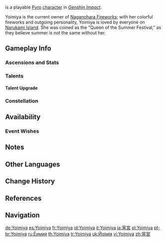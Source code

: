 {{CharacterTabs}}
{{About|the playable character|the [[Genius Invokation TCG]] Character Card|Yoimiya (Character Card)}}
{{Character Infobox
|image            = <gallery>
Yoimiya Card.png|Card
Character Yoimiya Full Wish.png|Wish
Character Yoimiya Game.png|In-Game
</gallery>

|type             = Playable <!--Playable Character Information-->
|quality           = 5
|weapon           = Bow
|element          = Pyro

|name             = Yoimiya <!--Character Information-->
|realname         = Naganohara Yoimiya
|birthday         = June 21st
|constellation    = Carassius Auratus
|region           = Inazuma
|affiliation      = Naganohara Fireworks
|dish             = Summer Festival Fish
|obtain           = Character Event Wishes
|event_name       = Tapestry of Golden Flames
|releaseDate      = 2021-08-10

|title            = Frolicking Flames <!--Titles during announcement only-->
|title2           = Owner of Naganohara Fireworks

|voiceEN          = [[imdb:nm7095498|Jenny Yokobori]]<ref>YouTube: [https://youtu.be/l8YXe7EkmoU?t=2081 Version 2.0 Special Program]</ref> <!--Voice Actors-->
|voiceCN          = [https://zh.moegirl.org.cn/zh-hant/%E9%87%91%E5%A8%9C Jin Na ({{zh|金娜}})]<ref>HoYoverse Chinese News: [https://ys.mihoyo.com/main/news/detail/16261 {{zh|2.0版本PV：「不动鸣神，泡影断灭」}}]</ref>
|voiceJP          = {{w|Kana Ueda|Ueda Kana ({{ja|植田 佳奈}})}}<ref>Twitter: [https://twitter.com/Genshin_7/status/1413477679106453509 JP VA Announcement]</ref>
|voiceKR          = {{w|Bak Sin-hee|Bak Sin-hee ({{ko|박신희}})}}<ref>Twitter: [https://twitter.com/genshinimpactkr/status/1422799463983235073 KR VA Announcement]</ref>

|ancestry         = [[Naganohara Family]] <!--Family-->
|father           = Naganohara Ryuunosuke
}}
{{Lang|'''Naganohara Yoimiya'''{{Name Order|Japanese}}|ja={{Rubi|長|なが|野|の|原|はら|宵|よい|宮|みや}}|ja_rm=Naganohara Yoimiya}} is a playable [[Pyro]] [[character]] in ''[[Genshin Impact]]''.

Yoimiya is the current owner of [[Naganohara Fireworks]]; with her colorful fireworks and outgoing personality, Yoimiya is loved by everyone on [[Narukami Island]]. She was coined as the "Queen of the Summer Festival," as they believe summer is not the same without her.

==Gameplay Info==
===Ascensions and Stats===
{{Character Ascensions and Stats}}

===Talents===
{{Talent Table}}

====Talent Upgrade====
{{Talent Upgrade}}

===Constellation===
{{Constellation Table}}

==Availability==
===Event Wishes===
{{Featured}}

==Notes==
{{Reflist|note=1}}

==Other Languages==
{{Other Languages
|default_hidden = 1
|en      = Yoimiya
|zhs     = 宵宫
|zhs_rm  = Xiāogōng
|zht     = 宵宮
|zht_rm  = Xiāogōng
|ja      = {{Rubi|宵|よい|宮|みや}}
|ja_rm   = Yoimiya
|ko      = 요이미야
|ko_rm   = Yoimiya
|es      = Yoimiya
|fr      = Yoimiya
|ru      = Ёимия
|th      = Yoimiya
|vi      = Yoimiya
|de      = Yoimiya
|id      = Yoimiya
|pt      = Yoimiya
|tr      = Yoimiya
|it      = Yoimiya
}}

==Change History==
{{Change History|2.0}}

==References==
{{Reflist}}

==Navigation==
{{Character Navbox}}

<!--interwiki links-->

[[de:Yoimiya]]
[[es:Yoimiya]]
[[fr:Yoimiya]]
[[id:Yoimiya]]
[[it:Yoimiya]]
[[ja:宵宮]]
[[pl:Yoimiya]]
[[pt-br:Yoimiya]]
[[ru:Ёимия]]
[[th:Yoimiya]]
[[tr:Yoimiya]]
[[uk:Йоімія]]
[[vi:Yoimiya]]
[[zh:宵宮]]